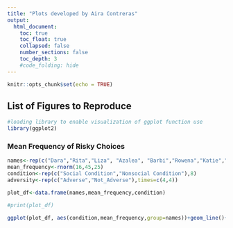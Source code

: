 ```yaml
---
title: "Plots developed by Aira Contreras"
output:
  html_document:
    toc: true
    toc_float: true
    collapsed: false
    number_sections: false
    toc_depth: 3
    #code_folding: hide
---
```


```r
knitr::opts_chunk$set(echo = TRUE)
```

## List of Figures to Reproduce


```r
#loading library to enable visualization of ggplot function use
library(ggplot2)
```

### Mean Frequency of Risky Choices
```r

names<-rep(c("Dara","Rita","Liza", "Azalea", "Barbi","Rowena","Katie","Fiona"), each=2)
mean_frequency<-rnorm(16,45,25)
condition<-rep(c("Social Condition","Nonsocial Condition"),8)
adversity<-rep(c("Adverse","Not_Adverse"),times=c(4,4))

plot_df<-data.frame(names,mean_frequency,condition)

#print(plot_df)

ggplot(plot_df, aes(condition,mean_frequency,group=names))+geom_line()+geom_text(label=names)+theme_classic()


```
